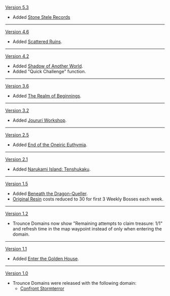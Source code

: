 {{Change History/Header}}
[[Version 5.3]]
* Added [[Stone Stele Records]]
----
[[Version 4.6]]
* Added [[Scattered Ruins]].
----
[[Version 4.2]]
* Added [[Shadow of Another World]].
* Added "Quick Challenge" function.
----
[[Version 3.6]]
* Added [[The Realm of Beginnings]].
----
[[Version 3.2]]
* Added [[Joururi Workshop]].
----
[[Version 2.5]]
* Added [[End of the Oneiric Euthymia]].
----
[[Version 2.1]]
* Added [[Narukami Island: Tenshukaku]].
----
[[Version 1.5]]
* Added [[Beneath the Dragon-Queller]].
* [[Original Resin]] costs reduced to 30 for first 3 Weekly Bosses each week.
----
[[Version 1.2]]
* Trounce Domains now show "Remaining attempts to claim treasure: 1/1" and refresh time in the map waypoint instead of only when entering the domain.
----
[[Version 1.1]]
* Added [[Enter the Golden House]].
----
[[Version 1.0]]
* Trounce Domains were released with the following domain:
** [[Confront Stormterror]]